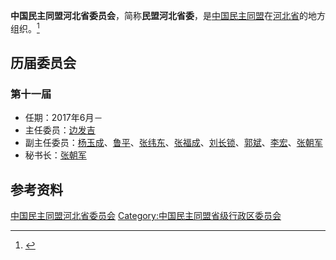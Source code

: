 {{Infobox PRCG
|机构名称 = 中国民主同盟河北省委员会
|标志1    =
|格言1    =
|届数     = 十一
|任期始   = 2017年6月
|任期终   =
|职位1    = 主任委员
|人员1    = [[边发吉|边发吉]]
|职位2    = 副主任委员
|人员2    =
|人数2    =
|职位3    =
|人员3    =
|组织法规 = 中国民主同盟章程
|上级机构 = [[中国民主同盟中央委员会|中国民主同盟中央委员会]]
|机构类型 = [[民主党派|民主党派]][[中国一级行政区|省级行政区]][[委员会|委员会]]
|行政级别 = 正厅级
|场所1    = 
|地址1    = 
|邮编1    = 
|电话1    = 
|官网1    = {{url|http://www.hebmm.org.cn}}
}}
'''中国民主同盟河北省委员会'''，简称'''民盟河北省委'''，是[[中国民主同盟|中国民主同盟]]在[[河北省|河北省]]的地方组织。<ref>{{Cite book|title=中华人民共和国职官志|author=何虎生, 李耀东, 向常福主编|publisher=中国社会出版社|year=2003|isbn=9787800883934|location=北京|pages=}}</ref>

== 历届委员会 ==
=== 第十一届 ===
* 任期：2017年6月－
* 主任委员：[[边发吉|边发吉]]
* 副主任委员：[[杨玉成|杨玉成]]、[[鲁平|鲁平]]、[[张纬东|张纬东]]、[[张福成|张福成]]、[[刘长锁|刘长锁]]、[[郭斌|郭斌]]、[[李宏|李宏]]、[[张朝军|张朝军]]
* 秘书长：[[张朝军|张朝军]]

== 参考资料 ==
{{reflist}}

{{中华人民共和国各省级行政区|委员会|中国民主同盟|仅内地=yes}}

{{Authority control}}
[[Category:中国民主同盟河北省委员会|]]
[[Category:中国民主同盟省级行政区委员会|Category:中国民主同盟省级行政区委员会]]